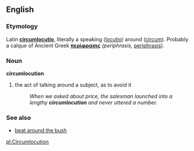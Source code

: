 ==English==
===Etymology===
Latin '''[[circumlocutio]]''', literally a speaking ([[locutio]]) around ([[circum]]).  Probably a calque of Ancient Greek '''[[περίφρασις]]''' ''(periphrasis,'' [[periphrasis]]).

===Noun===
'''circumlocution'''
#the act of talking around a subject, as to avoid it
#:''When we asked about price, the salesman launched into a lengthy '''circumlocution''' and never uttered a number.''

===See also===
*[[beat around the bush]]

[[pl:Circumlocution]]